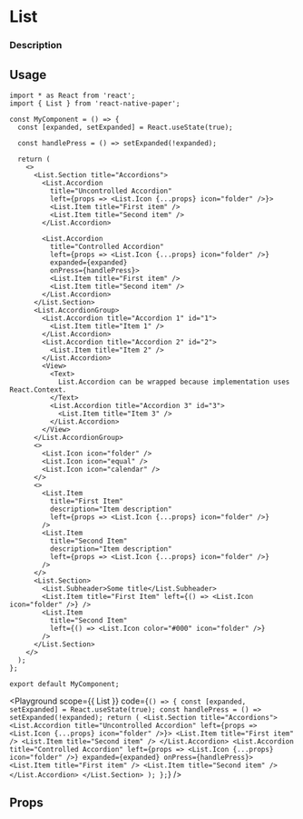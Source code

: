 
# List

### Description

## Usage

```tsx
import * as React from 'react';
import { List } from 'react-native-paper';

const MyComponent = () => {
  const [expanded, setExpanded] = React.useState(true);

  const handlePress = () => setExpanded(!expanded);

  return (
    <>
      <List.Section title="Accordions">
        <List.Accordion
          title="Uncontrolled Accordion"
          left={props => <List.Icon {...props} icon="folder" />}>
          <List.Item title="First item" />
          <List.Item title="Second item" />
        </List.Accordion>

        <List.Accordion
          title="Controlled Accordion"
          left={props => <List.Icon {...props} icon="folder" />}
          expanded={expanded}
          onPress={handlePress}>
          <List.Item title="First item" />
          <List.Item title="Second item" />
        </List.Accordion>
      </List.Section>
      <List.AccordionGroup>
        <List.Accordion title="Accordion 1" id="1">
          <List.Item title="Item 1" />
        </List.Accordion>
        <List.Accordion title="Accordion 2" id="2">
          <List.Item title="Item 2" />
        </List.Accordion>
        <View>
          <Text>
            List.Accordion can be wrapped because implementation uses React.Context.
          </Text>
          <List.Accordion title="Accordion 3" id="3">
            <List.Item title="Item 3" />
          </List.Accordion>
        </View>
      </List.AccordionGroup>
      <>
        <List.Icon icon="folder" />
        <List.Icon icon="equal" />
        <List.Icon icon="calendar" />
      </>
      <>
        <List.Item
          title="First Item"
          description="Item description"
          left={props => <List.Icon {...props} icon="folder" />}
        />
        <List.Item
          title="Second Item"
          description="Item description"
          left={props => <List.Icon {...props} icon="folder" />}
        />
      </>
      <List.Section>
        <List.Subheader>Some title</List.Subheader>
        <List.Item title="First Item" left={() => <List.Icon icon="folder" />} />
        <List.Item
          title="Second Item"
          left={() => <List.Icon color="#000" icon="folder" />}
        />
      </List.Section>
    </>
  );
};

export default MyComponent;
```

<Playground
  scope={{ List }}
  code={`
() => {
  const [expanded, setExpanded] = React.useState(true);
  const handlePress = () => setExpanded(!expanded);
  return (
    <List.Section title="Accordions">
      <List.Accordion
        title="Uncontrolled Accordion"
        left={props => <List.Icon {...props} icon="folder" />}>
        <List.Item title="First item" />
        <List.Item title="Second item" />
      </List.Accordion>
      <List.Accordion
        title="Controlled Accordion"
        left={props => <List.Icon {...props} icon="folder" />}
        expanded={expanded}
        onPress={handlePress}>
        <List.Item title="First item" />
        <List.Item title="Second item" />
      </List.Accordion>
    </List.Section>
  );
};
`}
/>

## Props